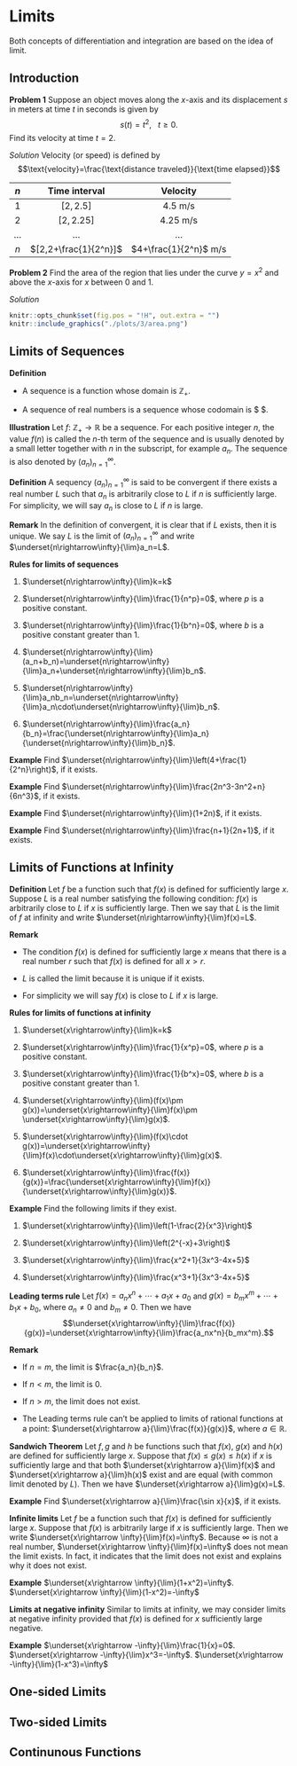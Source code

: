 # Limits

Both concepts of differentiation and integration are based on the idea of limit.

## Introduction

**Problem 1** Suppose an object moves along the $x$-axis and its displacement $s$ in meters  at time $t$ in seconds is given by $$s(t)=t^2,~~~t\geq 0.$$
Find its velocity at time $t=2$.

*Solution* Velocity (or speed) is defined by 
$$\text{velocity}=\frac{\text{distance traveled}}{\text{time elapsed}}$$

| $n$ | Time interval | Velocity|
|:--:|:------------: |:-------:|
|$1$|$[2,2.5]$|$4.5$ m/s|
|$2$|$[2,2.25]$|$4.25$ m/s|
|...|...|...|
|$n$|$[2,2+\frac{1}{2^n}]$|$4+\frac{1}{2^n}$ m/s|

**Problem 2** Find the area of the region that lies under the curve $y=x^2$ and above the $x$-axis for $x$ between $0$ and $1$.

*Solution*
```r
knitr::opts_chunk$set(fig.pos = "!H", out.extra = "")
knitr::include_graphics("./plots/3/area.png")
```
\begin{equation}
\begin{aligned}
S_n&=\frac{1}{n}\cdot 0+\frac{1}{n}\cdot\left(\frac{1}{n}\right)^2+\frac{1}{n}\cdot\left(\frac{2}{n}\right)^2+\ldots+\frac{1}{n}\cdot\left(\frac{n-1}{n}\right)^2 \\
&=\frac{1}{3}-\frac{1}{2n}+\frac{1}{6n^2}
\end{aligned}
\end{equation}

## Limits of Sequences

**Definition**

- A sequence is a function whose domain is $\mathbb{Z}_+$.

- A sequence of real numbers is a sequence whose codomain is $
\mathbb{R}$.

**Illustration** Let $f:~ \mathbb{Z}_+\rightarrow \mathbb{R}$ be a sequence. For each positive integer $n$, the value $f(n)$ is called the $n$-th term of the sequence and is usually denoted by a small letter together with $n$ in the subscript, for example $a_n$. The sequence is also denoted by $(a_n)_{n=1}^\infty$.

**Definition** A sequency $(a_n)_{n=1}^\infty$ is said to be convergent if there exists a real number $L$ such that $a_n$ is arbitrarily close to $L$ if $n$ is sufficiently large. For simplicity, we will say $a_n$ is close to $L$ if $n$ is large.

**Remark** In the definition of convergent, it is clear that if $L$ exists, then it is unique. We say $L$ is the limit of $(a_n)_{n=1}^\infty$ and write $\underset{n\rightarrow\infty}{\lim}a_n=L$.

**Rules for limits of sequences**

1. $\underset{n\rightarrow\infty}{\lim}k=k$

2. $\underset{n\rightarrow\infty}{\lim}\frac{1}{n^p}=0$, where $p$ is a positive constant.

3. $\underset{n\rightarrow\infty}{\lim}\frac{1}{b^n}=0$, where $b$ is a positive constant greater than $1$.

4. $\underset{n\rightarrow\infty}{\lim}(a_n+b_n)=\underset{n\rightarrow\infty}{\lim}a_n+\underset{n\rightarrow\infty}{\lim}b_n$.

5. $\underset{n\rightarrow\infty}{\lim}a_nb_n=\underset{n\rightarrow\infty}{\lim}a_n\cdot\underset{n\rightarrow\infty}{\lim}b_n$.

6. $\underset{n\rightarrow\infty}{\lim}\frac{a_n}{b_n}=\frac{\underset{n\rightarrow\infty}{\lim}a_n}{\underset{n\rightarrow\infty}{\lim}b_n}$.

**Example** Find $\underset{n\rightarrow\infty}{\lim}\left(4+\frac{1}{2^n}\right)$, if it exists.

**Example** Find $\underset{n\rightarrow\infty}{\lim}\frac{2n^3-3n^2+n}{6n^3}$, if it exists.


**Example** Find $\underset{n\rightarrow\infty}{\lim}(1+2n)$, if it exists.

**Example** Find $\underset{n\rightarrow\infty}{\lim}\frac{n+1}{2n+1}$, if it exists.

## Limits of Functions at Infinity

**Definition** Let $f$ be a function such that $f(x)$ is defined for sufficiently large $x$. Suppose $L$ is a real number satisfying the following condition: $f(x)$ is arbitrarily close to $L$ if $x$ is sufficiently large. Then we say that $L$ is the limit of $f$ at infinity and write $\underset{n\rightarrow\infty}{\lim}f(x)=L$.

**Remark** 

- The condition $f(x)$ is defined for sufficiently large $x$ means that there is a real number $r$ such that $f(x)$ is defined for all $x>r$.

- $L$ is called the limit because it is unique if it exists.

- For simplicity we will say $f(x)$ is close to $L$ if $x$ is large.

**Rules for limits of functions at infinity**


1. $\underset{x\rightarrow\infty}{\lim}k=k$

2. $\underset{x\rightarrow\infty}{\lim}\frac{1}{x^p}=0$, where $p$ is a positive constant.

3. $\underset{x\rightarrow\infty}{\lim}\frac{1}{b^x}=0$, where $b$ is a positive constant greater than $1$.

4. $\underset{x\rightarrow\infty}{\lim}(f(x)\pm g(x))=\underset{x\rightarrow\infty}{\lim}f(x)\pm \underset{x\rightarrow\infty}{\lim}g(x)$.

5. $\underset{x\rightarrow\infty}{\lim}(f(x)\cdot g(x))=\underset{x\rightarrow\infty}{\lim}f(x)\cdot\underset{x\rightarrow\infty}{\lim}g(x)$.

6. $\underset{x\rightarrow\infty}{\lim}\frac{f(x)}{g(x)}=\frac{\underset{x\rightarrow\infty}{\lim}f(x)}{\underset{x\rightarrow\infty}{\lim}g(x)}$.

**Example** Find the following limits if they exist.

1. $\underset{x\rightarrow\infty}{\lim}\left(1-\frac{2}{x^3}\right)$

2. $\underset{x\rightarrow\infty}{\lim}\left(2^{-x}+3\right)$

3. $\underset{x\rightarrow\infty}{\lim}\frac{x^2+1}{3x^3-4x+5}$

4. $\underset{x\rightarrow\infty}{\lim}\frac{x^3+1}{3x^3-4x+5}$

**Leading terms rule** Let $f(x)=a_nx^n+\cdots+a_1x+a_0$ and $g(x)=b_mx^m+\cdots+b_1x+b_0$, where $a_n\neq 0$ and $b_m\neq 0$. Then we have 
$$\underset{x\rightarrow\infty}{\lim}\frac{f(x)}{g(x)}=\underset{x\rightarrow\infty}{\lim}\frac{a_nx^n}{b_mx^m}.$$

**Remark** 

- If $n=m$, the limit is $\frac{a_n}{b_n}$.

- If $n<m$, the limit is $0$.

- If $n>m$, the limit does not exist.

- The Leading terms rule can't be applied to limits of rational functions at a point: $\underset{x\rightarrow a}{\lim}\frac{f(x)}{g(x)}$, where $a\in\mathbb{R}$.

**Sandwich Theorem** Let $f,g$ and $h$ be functions such that $f(x)$, $g(x)$ and $h(x)$ are defined for sufficiently large $x$. Suppose that $f(x)\le g(x)\le h(x)$ if $x$ is sufficiently large and that both $\underset{x\rightarrow a}{\lim}f(x)$ and $\underset{x\rightarrow a}{\lim}h(x)$ exist and are equal (with common limit denoted by $L$). Then we have $\underset{x\rightarrow a}{\lim}g(x)=L$.

**Example** Find $\underset{x\rightarrow a}{\lim}\frac{\sin x}{x}$, if it exists.

**Infinite limits** Let $f$ be a function such that $f(x)$ is defined for sufficiently large $x$. Suppose that $f(x)$ is arbitrarily large if $x$ is sufficiently large. Then we write $\underset{x\rightarrow \infty}{\lim}f(x)=\infty$. Because $\infty$ is not a real number, $\underset{x\rightarrow \infty}{\lim}f(x)=\infty$ does not mean the limit exists. In fact, it indicates that the limit does not exist and explains why it does not exist.

**Example** $\underset{x\rightarrow \infty}{\lim}(1+x^2)=\infty$.  $\underset{x\rightarrow \infty}{\lim}(1-x^2)=-\infty$

**Limits at negative infinity** Similar to limits at infinity, we may consider limits at negative infinity provided that $f(x)$ is defined for $x$ sufficiently large negative.

**Example** $\underset{x\rightarrow -\infty}{\lim}\frac{1}{x}=0$. $\underset{x\rightarrow -\infty}{\lim}x^3=-\infty$. $\underset{x\rightarrow -\infty}{\lim}(1-x^3)=\infty$


## One-sided Limits

## Two-sided Limits

## Continunous Functions








